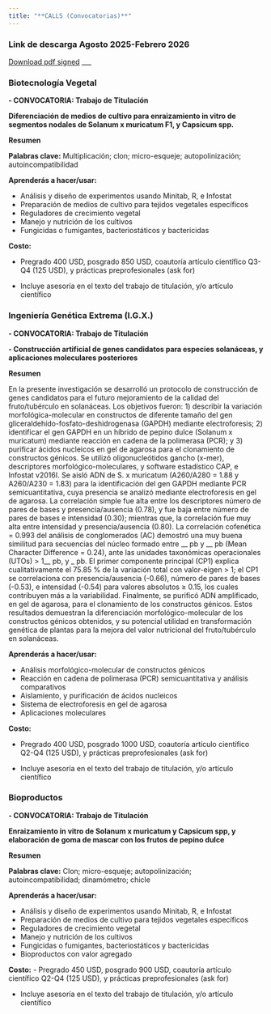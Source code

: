 ```yaml
---
title: "**CALLS (Convocatorias)**"
---
```


### Link de descarga Agosto 2025-Febrero 2026


[Download pdf signed](Available by 25/08/25)
___

### **Biotecnología Vegetal**

**- CONVOCATORIA: Trabajo de Titulación**


**Diferenciación de medios de cultivo para enraizamiento in vitro de segmentos nodales de Solanum x muricatum F1, y Capsicum spp.** 


**Resumen**


**Palabras clave:** Multiplicación; clon; micro-esqueje; autopolinización; autoincompatibilidad


**Aprenderás a hacer/usar:**


-	Análisis y diseño de experimentos usando Minitab, R, e Infostat
-	Preparación de medios de cultivo para tejidos vegetales específicos
-	Reguladores de crecimiento vegetal
-	Manejo y nutrición de los cultivos
-	Fungicidas o fumigantes, bacteriostáticos y bactericidas


**Costo:** 


-	Pregrado 400 USD, posgrado 850 USD, coautoría artículo científico Q3-Q4 (125 USD), y prácticas preprofesionales (ask for)


-	Incluye asesoría en el texto del trabajo de titulación, y/o artículo científico 


### **Ingeniería Genética Extrema (I.G.X.)**
**- CONVOCATORIA: Trabajo de Titulación**


**- Construcción artificial de genes candidatos para especies solanáceas, y aplicaciones moleculares posteriores**


**Resumen**


En la presente investigación se desarrolló un protocolo de construcción de genes candidatos para el futuro mejoramiento de la calidad del fruto/tubérculo en solanáceas. Los objetivos fueron: 1) describir la variación morfológica-molecular en constructos de diferente tamaño del gen gliceraldehído-fosfato-deshidrogenasa (GAPDH) mediante electroforesis; 2) identificar el gen GAPDH en un híbrido de pepino dulce (Solanum x muricatum) mediante reacción en cadena de la polimerasa (PCR); y 3) purificar ácidos nucleicos en gel de agarosa para el clonamiento de constructos génicos. Se utilizó oligonucleótidos gancho (x-mer), descriptores morfológico-moleculares, y software estadístico CAP, e Infostat v2016I. Se aisló ADN de S. x muricatum (A260/A280 = 1.88 y A260/A230 = 1.83) para la identificación del gen GAPDH mediante PCR semicuantitativa, cuya presencia se analizó mediante electroforesis en gel de agarosa. La correlación simple fue alta entre los descriptores número de pares de bases y presencia/ausencia (0.78), y fue baja entre número de pares de bases e intensidad (0.30); mientras que, la correlación fue muy alta entre intensidad y presencia/ausencia (0.80). La correlación cofenética = 0.993 del análisis de conglomerados (AC) demostró una muy buena similitud para secuencias del núcleo formado entre __ pb y __ pb (Mean Character Difference = 0.24), ante las unidades taxonómicas operacionales (UTOs) > 1__ pb, y _ pb. El primer componente principal (CP1) explica cualitativamente el 75.85 % de la variación total con valor-eigen > 1; el CP1 se correlaciona con presencia/ausencia (-0.66), número de pares de bases (-0.53), e intensidad (-0.54) para valores absolutos ≥ 0.15, los cuales contribuyen más a la variabilidad. Finalmente, se purificó ADN amplificado, en gel de agarosa, para el clonamiento de los constructos génicos. Estos resultados demuestran la diferenciación morfológico-molecular de los constructos génicos obtenidos, y su potencial utilidad en transformación genética de plantas para la mejora del valor nutricional del fruto/tubérculo en solanáceas.


**Aprenderás a hacer/usar:**


-	Análisis morfológico-molecular de constructos génicos 
-	Reacción en cadena de polimerasa (PCR) semicuantitativa y análisis comparativos
-	Aislamiento, y purificación de ácidos nucleicos
-	Sistema de electroforesis en gel de agarosa
-	Aplicaciones moleculares


**Costo:** 


-	Pregrado 400 USD, posgrado 1000 USD, coautoría artículo científico Q2-Q4 (125 USD), y prácticas preprofesionales (ask for)


-	Incluye asesoría en el texto del trabajo de titulación, y/o artículo científico 

### **Bioproductos**

**- CONVOCATORIA: Trabajo de Titulación**


**Enraizamiento in vitro de Solanum x muricatum y Capsicum spp, y elaboración de goma de mascar con los frutos de pepino dulce** 


**Resumen**


**Palabras clave:** Clon; micro-esqueje; autopolinización; autoincompatibilidad; dinamómetro; chicle


**Aprenderás a hacer/usar:**


-	Análisis y diseño de experimentos usando Minitab, R, e Infostat
-	Preparación de medios de cultivo para tejidos vegetales específicos
-	Reguladores de crecimiento vegetal
-	Manejo y nutrición de los cultivos
-	Fungicidas o fumigantes, bacteriostáticos y bactericidas
-	Bioproductos con valor agregado


**Costo:** 
-	Pregrado 450 USD, posgrado 900 USD, coautoría artículo científico Q2-Q4 (125 USD), y prácticas preprofesionales (ask for)


-	Incluye asesoría en el texto del trabajo de titulación, y/o artículo científico
